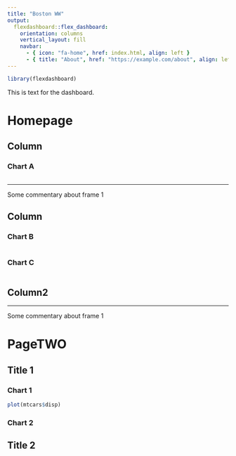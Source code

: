 ```yaml
---
title: "Boston WW"
output: 
  flexdashboard::flex_dashboard:
    orientation: columns
    vertical_layout: fill
    navbar:
      - { icon: "fa-home", href: index.html, align: left }
      - { title: "About", href: "https://example.com/about", align: left }
---
```


```r
library(flexdashboard)
```

This is text for the dashboard.

Homepage
==========================

Column {data-width=650}
-----------------------------------------------------------------------

### Chart A

```r

```

*** 

Some commentary about frame 1

Column {data-width=350}
-----------------------------------------------------------------------

### Chart B

```r

```

### Chart C

```r

```

Column2 {data-width=650}
-----------------------------------------------------------------------

*** 

Some commentary about frame 1

PageTWO
==========================

Title 1 
------------
### Chart 1
```r
plot(mtcars$disp)
```

### Chart 2

Title 2 
-----
